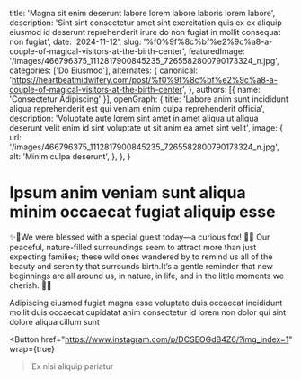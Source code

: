   title: 'Magna sit enim deserunt labore lorem labore laboris lorem labore',
  description: 'Sint sint consectetur amet sint exercitation quis ex ex aliquip eiusmod id deserunt reprehenderit irure do non fugiat in mollit consequat non fugiat',
  date: '2024-11-12',
  slug: '%f0%9f%8c%bf%e2%9c%a8-a-couple-of-magical-visitors-at-the-birth-center',
  featuredImage: '/images/466796375_1112817900845235_7265582800790173324_n.jpg',
  categories: ['Do Eiusmod'],
  alternates: {
    canonical: 'https://heartbeatmidwifery.com/post/%f0%9f%8c%bf%e2%9c%a8-a-couple-of-magical-visitors-at-the-birth-center',
  },
  authors: [{ name: 'Consectetur Adipiscing' }],
  openGraph: {
    title: 'Labore anim sunt incididunt aliqua reprehenderit est qui veniam enim culpa reprehenderit officia',
    description: 'Voluptate aute lorem sint amet in amet aliqua ut aliqua deserunt velit enim id sint voluptate ut sit anim ea amet sint velit',
    image: {
      url: '/images/466796375_1112817900845235_7265582800790173324_n.jpg',
      alt: 'Minim culpa deserunt',
    },
  },
}


# Ipsum anim veniam sunt aliqua minim occaecat fugiat aliquip esse

<Gallery>
  <GalleryItem
    src="/images/466796375_1112817900845235_7265582800790173324_n.jpg"
    size="large"
  />
  <GalleryItem
    src="/images/466603936_1112817904178568_2976812386354243307_n.jpg"
    size="large"
  />
</Gallery>

✨🌿We were blessed with a special guest today—a curious fox! 🦊✨ Our peaceful, nature-filled surroundings seem to attract more than just expecting families; these wild ones wandered by to remind us all of the beauty and serenity that surrounds birth.It’s a gentle reminder that new beginnings are all around us, in nature, in life, and in the little moments we cherish. 🧡💫

Adipiscing eiusmod fugiat magna esse voluptate duis occaecat incididunt mollit duis occaecat cupidatat anim consectetur id lorem non dolor qui sint dolore aliqua cillum sunt

<Button
  href="https://www.instagram.com/p/DCSEOGdB4Z6/?img_index=1"
  wrap={true}
>Ex nisi aliquip pariatur</Button>
